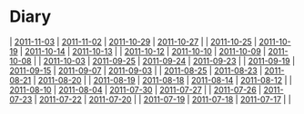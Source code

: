 = Diary =
| [[2011-11-03]] | [[2011-11-02]] | [[2011-10-29]] | [[2011-10-27]] |      
| [[2011-10-25]] | [[2011-10-19]] | [[2011-10-14]] | [[2011-10-13]] |      
| [[2011-10-12]] | [[2011-10-10]] | [[2011-10-09]] | [[2011-10-08]] |      
| [[2011-10-03]] | [[2011-09-25]] | [[2011-09-24]] | [[2011-09-23]] |      
| [[2011-09-19]] | [[2011-09-15]] | [[2011-09-07]] | [[2011-09-03]] |      
| [[2011-08-25]] | [[2011-08-23]] | [[2011-08-21]] | [[2011-08-20]] |      
| [[2011-08-19]] | [[2011-08-18]] | [[2011-08-14]] | [[2011-08-12]] |      
| [[2011-08-10]] | [[2011-08-04]] | [[2011-07-30]] | [[2011-07-27]] |      
| [[2011-07-26]] | [[2011-07-23]] | [[2011-07-22]] | [[2011-07-20]] |      
| [[2011-07-19]] | [[2011-07-18]] | [[2011-07-17]] |                |      

